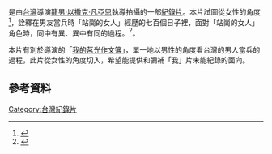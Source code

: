 {{Infobox Film
| name = 站崗的女人
| original_name = {{lang|en|''GF On Guard''}}
| image =
| image_size = 
| caption = 電影海報
| based_on = 
| 導演 = [[龍男·以撒克·凡亞思|龍男·以撒克·凡亞思]]
| 監製 = 
| 製作人 = [[蘇巧慧|蘇巧慧]]
| 編劇 = 
| 主演 = 
| 配樂 = 
| 攝影 = [[龍男·以撒克·凡亞思|龍男·以撒克·凡亞思]]
| 剪輯 = [[黃懿齡|黃懿齡]]
| 製片商 = 
| 發行商 = 
| 產地 = {{TWN}}
| 上映日期 = 
| 語言 = [[中華民國國語|華語]]
| 票房 = 
| tw_name = 
}}

{{engname|《站崗的女人》|''GF On Guard''}}是由[[台灣|台灣]]導演[[龍男·以撒克·凡亞思|龍男·以撒克·凡亞思]]執導拍攝的一部[[紀錄片|紀錄片]]。本片試圖從女性的角度<ref>{{Cite web |url=https://docs.tfi.org.tw/zh-hant/film/6163 |title=TaiwanDocs台灣紀錄片資料庫 }}</ref>，詮釋在男友當兵時「站崗的女人」經歷的七百個日子裡，面對「站崗的女人」角色時，同中有異、異中有同的過程。<ref>{{Cite web |url=http://docworker.blogspot.com/2016/03/blog-post.html |title=【國家相簿生產者計劃】深度訪談龍男‧以撒克‧凡亞思 }}</ref>。

本片有別於導演的「[[我的莒光作文簿|我的莒光作文簿]]」，單一地以男性的角度看台灣的男人當兵的過程，此片從女性的角度切入，希望能提供和彌補「我」片未能紀錄的面向。


== 參考資料 ==
<references/>

{{Portal bar|台灣|電影}}
[[Category:台灣紀錄片|Category:台灣紀錄片]]